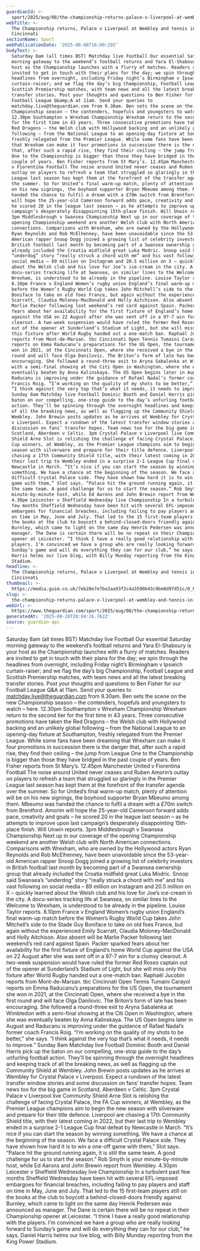 ```yaml
---
guardianId: >-
  sport/2025/aug/08/the-championship-returns-palace-v-liverpool-at-wembley-and-tennis-in-cincinatti
webTitle: >-
  The Championship returns, Palace v Liverpool at Wembley and tennis in
  Cincinnati
sectionName: Sport
webPublicationDate: '2025-08-08T16:00:29Z'
bodyText: >-
  Saturday 8am (all times BST) Matchday live Football Our essential Saturday
  morning gateway to the weekend’s football returns and Yara El-Shaboury is your
  host as the Championship launches with a flurry of matches. Readers are
  invited to get in touch with their plans for the day; we spin through the
  headlines from overnight, including Friday night’s Birmingham v Ipswich
  curtain-raiser; and we flag the day’s big Championship, Football League and
  Scottish Premiership matches, with team news and all the latest breaking
  transfer stories. Post your thoughts and questions to Ben Fisher for our
  Football League Q&amp;A at 11am. Send your queries to
  matchday.live@theguardian.com from 9.30am. Ben sets the scene on the new
  Championship season – the contenders, hopefuls and youngsters to watch – here.
  12.30pm Southampton v Wrexham Championship Wrexham return to the second tier
  for the first time in 43 years. Three consecutive promotions have taken the
  Red Dragons – the Welsh club with Hollywood backing and an unlikely global
  following – from the National League to an opening-day fixture at Southampton,
  freshly relegated from the Premier League. While some fans have been dreaming
  that Wrexham can make it four promotions in succession there is the danger
  that, after such a rapid rise, they find their ceiling – the jump from League
  One to the Championship is bigger than those they have bridged in the past
  couple of years. Ben Fisher reports from St Mary’s. 12.45pm Manchester United
  v Fiorentina Football The noise around United never ceases and Ruben Amorin’s
  outlay on players to refresh a team that struggled so glaringly in the Premier
  League last season has kept them at the forefront of the transfer agenda over
  the summer. So for United’s final warm-up match, plenty of attention will be
  on his new signings, the boyhood supporter Bryan Mbeumo among them. Mbeumo was
  handed the chance to fulfil a dream with a £70m switch from Brentford. Amorim
  will hope the 25-year-old Cameroon forward adds pace, creativity and goals –
  he scored 20 in the league last season – as he attempts to improve upon last
  campaign’s desperately disappointing 15th-place finish. Will Unwin reports.
  3pm Middlesbrough v Swansea Championship Next up in our coverage of the
  opening Championship weekend are another Welsh club with North American
  connections. Comparisons with Wrexham, who are owned by the Hollywood actors
  Ryan Reynolds and Rob McElhenney, have been unavoidable since the 53-year-old
  American rapper Snoop Dogg joined a growing list of celebrity investors in
  British football last month by becoming part of a Swansea ownership group that
  already included the Croatia midfield great Luka Modric. Snoop said Swansea’s
  “underdog” story “really struck a chord with me” and his vast following on
  social media – 89 million on Instagram and 20.5 million on X – quickly learned
  about the Welsh club and his love for Joe’s ice-cream in the city. A
  docu-series tracking life at Swansea, on similar lines to the Welcome to
  Wrexham, is understood to be already in the pipeline. Louise Taylor reports.
  8.10pm France v England Women’s rugby union England’s final warm-up match
  before the Women’s Rugby World Cup takes John Mitchell’s side to the Stade Guy
  Boniface to take on old foes France, but again without the experienced Emily
  Scarratt, Claudia Moloney-MacDonald and Holly Aitchison. Also absent will be
  Marlie Packer following last weekend’s red card against Spain. Packer sparked
  fears about her availability for the first fixture of England’s home World Cup
  against the USA on 22 August after she was sent off in a 97-7 win for a clumsy
  clearout. A two-week suspension would have ruled the former Red Roses captain
  out of the opener at Sunderland’s Stadium of Light, but she will miss only
  this fixture after World Rugby handed out a one-match ban. Raphaël Jucobin
  reports from Mont-de-Marsan. tbc Cincinnati Open Tennis Tumaini Carayol
  reports on Emma Raducanu’s preparations for the US Open, the tournament she
  won in 2021, at the Cincinnati Open, where she received a bye in the first
  round and will face Olga Danilovic. The Briton’s form of late has been
  encouraging. She followed a round-three exit to Aryna Sabalenka at Wimbledon
  with a semi-final showing at the Citi Open in Washington, where she was
  eventually beaten by Anna Kalinskaya. The US Open begins later in August and
  Raducanu is improving under the guidance of Rafael Nadal’s former coach
  Francis Roig. “I’m working on the quality of my shots to be better,” she says.
  “I think against the very top that’s what it needs, it needs to improve.”
  Sunday 8am Matchday live Football Dominic Booth and Daniel Harris pick up the
  baton on our compelling, one-stop guide to the day’s unfurling football
  action. They’ll be spinning through the overnight headlines and keeping track
  of all the breaking news, as well as flagging up the Community Shield at
  Wembley. John Brewin posts updates as he arrives at Wembley for Crystal Palace
  v Liverpool. Expect a rundown of the latest transfer window stories and some
  discussion on fans’ transfer hopes. Team news too for the big game in
  Scotland, Aberdeen v Celtic. 3pm Crystal Palace v Liverpool live Community
  Shield Arne Slot is relishing the challenge of facing Crystal Palace, the FA
  Cup winners, at Wembley, as the Premier League champions aim to begin the new
  season with silverware and prepare for their title defence. Liverpool are
  chasing a 17th Community Shield title, with their latest coming in 2022, but
  their last trip to Wembley ended in a surprise 2-1 League Cup final defeat by
  Newcastle in March. “It’s nice if you can start the season by winning
  something. We have a chance at the beginning of the season. We face a
  difficult Crystal Palace side. They have shown how hard it is to win a one-off
  game with them,” Slot says. “Palace hit the ground running again, it is still
  the same team. A good challenge for us to start the season.” Rob Smyth is your
  minute-by-minute host, while Ed Aarons and John Brewin report from Wembley.
  4.30pm Leicester v Sheffield Wednesday live Championship In a turbulent past
  few months Sheffield Wednesday have been hit with several EFL-imposed
  embargoes for financial breaches, including failing to pay players and staff
  on time in May, June and July. That led to the 15 first-team players still on
  the books at the club to boycott a behind-closed-doors friendly against
  Burnley, which came to light on the same day Henrik Pedersen was announced as
  manager. The Dane is certain there will be no repeat in their Championship
  opener at Leicester. “I think I have a really good relationship with the
  players. I’m convinced we have a group who are really looking forward to
  Sunday’s game and will do everything they can for our club,” he says. Daniel
  Harris helms our live blog, with Billy Munday reporting from the King Power
  Stadium.
headline: >-
  The Championship returns, Palace v Liverpool at Wembley and tennis in
  Cincinnati
thumbnail: >-
  https://media.guim.co.uk/7eb28e7e7ba3aa93f2c4a3590b43c9be0d97d51c/0_0_5000_4000/500.jpg
slug: >-
  the-championship-returns-palace-v-liverpool-at-wembley-and-tennis-in-cincinnati
webUrl: >-
  https://www.theguardian.com/sport/2025/aug/08/the-championship-returns-palace-v-liverpool-at-wembley-and-tennis-in-cincinatti
generatedAt: '2025-08-28T20:04:26.762Z'
source: guardian-api
---
```

Saturday 8am (all times BST) Matchday live Football Our essential Saturday morning gateway to the weekend’s football returns and Yara El-Shaboury is your host as the Championship launches with a flurry of matches. Readers are invited to get in touch with their plans for the day; we spin through the headlines from overnight, including Friday night’s Birmingham v Ipswich curtain-raiser; and we flag the day’s big Championship, Football League and Scottish Premiership matches, with team news and all the latest breaking transfer stories. Post your thoughts and questions to Ben Fisher for our Football League Q&amp;A at 11am. Send your queries to matchday.live@theguardian.com from 9.30am. Ben sets the scene on the new Championship season – the contenders, hopefuls and youngsters to watch – here. 12.30pm Southampton v Wrexham Championship Wrexham return to the second tier for the first time in 43 years. Three consecutive promotions have taken the Red Dragons – the Welsh club with Hollywood backing and an unlikely global following – from the National League to an opening-day fixture at Southampton, freshly relegated from the Premier League. While some fans have been dreaming that Wrexham can make it four promotions in succession there is the danger that, after such a rapid rise, they find their ceiling – the jump from League One to the Championship is bigger than those they have bridged in the past couple of years. Ben Fisher reports from St Mary’s. 12.45pm Manchester United v Fiorentina Football The noise around United never ceases and Ruben Amorin’s outlay on players to refresh a team that struggled so glaringly in the Premier League last season has kept them at the forefront of the transfer agenda over the summer. So for United’s final warm-up match, plenty of attention will be on his new signings, the boyhood supporter Bryan Mbeumo among them. Mbeumo was handed the chance to fulfil a dream with a £70m switch from Brentford. Amorim will hope the 25-year-old Cameroon forward adds pace, creativity and goals – he scored 20 in the league last season – as he attempts to improve upon last campaign’s desperately disappointing 15th-place finish. Will Unwin reports. 3pm Middlesbrough v Swansea Championship Next up in our coverage of the opening Championship weekend are another Welsh club with North American connections. Comparisons with Wrexham, who are owned by the Hollywood actors Ryan Reynolds and Rob McElhenney, have been unavoidable since the 53-year-old American rapper Snoop Dogg joined a growing list of celebrity investors in British football last month by becoming part of a Swansea ownership group that already included the Croatia midfield great Luka Modric. Snoop said Swansea’s “underdog” story “really struck a chord with me” and his vast following on social media – 89 million on Instagram and 20.5 million on X – quickly learned about the Welsh club and his love for Joe’s ice-cream in the city. A docu-series tracking life at Swansea, on similar lines to the Welcome to Wrexham, is understood to be already in the pipeline. Louise Taylor reports. 8.10pm France v England Women’s rugby union England’s final warm-up match before the Women’s Rugby World Cup takes John Mitchell’s side to the Stade Guy Boniface to take on old foes France, but again without the experienced Emily Scarratt, Claudia Moloney-MacDonald and Holly Aitchison. Also absent will be Marlie Packer following last weekend’s red card against Spain. Packer sparked fears about her availability for the first fixture of England’s home World Cup against the USA on 22 August after she was sent off in a 97-7 win for a clumsy clearout. A two-week suspension would have ruled the former Red Roses captain out of the opener at Sunderland’s Stadium of Light, but she will miss only this fixture after World Rugby handed out a one-match ban. Raphaël Jucobin reports from Mont-de-Marsan. tbc Cincinnati Open Tennis Tumaini Carayol reports on Emma Raducanu’s preparations for the US Open, the tournament she won in 2021, at the Cincinnati Open, where she received a bye in the first round and will face Olga Danilovic. The Briton’s form of late has been encouraging. She followed a round-three exit to Aryna Sabalenka at Wimbledon with a semi-final showing at the Citi Open in Washington, where she was eventually beaten by Anna Kalinskaya. The US Open begins later in August and Raducanu is improving under the guidance of Rafael Nadal’s former coach Francis Roig. “I’m working on the quality of my shots to be better,” she says. “I think against the very top that’s what it needs, it needs to improve.” Sunday 8am Matchday live Football Dominic Booth and Daniel Harris pick up the baton on our compelling, one-stop guide to the day’s unfurling football action. They’ll be spinning through the overnight headlines and keeping track of all the breaking news, as well as flagging up the Community Shield at Wembley. John Brewin posts updates as he arrives at Wembley for Crystal Palace v Liverpool. Expect a rundown of the latest transfer window stories and some discussion on fans’ transfer hopes. Team news too for the big game in Scotland, Aberdeen v Celtic. 3pm Crystal Palace v Liverpool live Community Shield Arne Slot is relishing the challenge of facing Crystal Palace, the FA Cup winners, at Wembley, as the Premier League champions aim to begin the new season with silverware and prepare for their title defence. Liverpool are chasing a 17th Community Shield title, with their latest coming in 2022, but their last trip to Wembley ended in a surprise 2-1 League Cup final defeat by Newcastle in March. “It’s nice if you can start the season by winning something. We have a chance at the beginning of the season. We face a difficult Crystal Palace side. They have shown how hard it is to win a one-off game with them,” Slot says. “Palace hit the ground running again, it is still the same team. A good challenge for us to start the season.” Rob Smyth is your minute-by-minute host, while Ed Aarons and John Brewin report from Wembley. 4.30pm Leicester v Sheffield Wednesday live Championship In a turbulent past few months Sheffield Wednesday have been hit with several EFL-imposed embargoes for financial breaches, including failing to pay players and staff on time in May, June and July. That led to the 15 first-team players still on the books at the club to boycott a behind-closed-doors friendly against Burnley, which came to light on the same day Henrik Pedersen was announced as manager. The Dane is certain there will be no repeat in their Championship opener at Leicester. “I think I have a really good relationship with the players. I’m convinced we have a group who are really looking forward to Sunday’s game and will do everything they can for our club,” he says. Daniel Harris helms our live blog, with Billy Munday reporting from the King Power Stadium.
